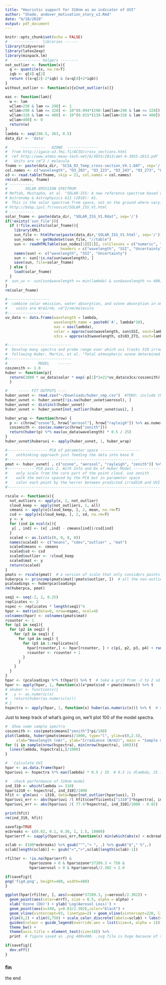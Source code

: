 ```yaml
---
title: "Heuristic support for 310nm as an indicator of UVI"
author: "Shade, andover_motivation_story_v2.Rmd"
date: "9/10/2020"
output: pdf_document
---
```


```r
knitr::opts_chunk$set(echo = FALSE)
#   -----------  libraries ------
library(tidyverse)
library(latex2exp)
library(minpack.lm)
#   ------------ helpers --------
not_outlier <- function(x){
  q <- quantile(x, na.rm=T)
  iqb <- q[4]-q[2]
  return ((x>q[2]-2*iqb) & (x<q[4]+2*iqb))
}
without_outlier <- function(x){x[not_outlier(x)]}

eas <- function(lam){
  w <- lam
  w[lam>250 & lam <= 298] <- 1
  w[lam>298 & lam <= 328] <- 10^(0.094*(298-lam[lam>298 & lam <= 328]))
  w[lam>328 & lam <= 400] <- 10^(0.015*(139-lam[lam>328 & lam <= 400]))
  w[lam>400] <- 0
  return(w)
}
lambda <- seq(286.5, 363, 0.5)
data_dir <- 'data'
```


```r
#      -----------   OZONE  --------------
#  from http://igaco-o3.fmi.fi/ACSO/cross_sections.html
#  ref http://www.atmos-meas-tech.net/6/3055/2013/amt-6-3055-2013.pdf
#   Units are cm^2 / molecule
fname <- paste(data_dir, 'SCIA_O3_Temp_cross-section_V4.1.DAT', sep='/')
col.names <- c("wavelength", "O3_203", "O3_223", "O3_243", "O3_273", "O3_293")
o3 <- read.table(fname, skip = 21, col.names = col.names)
rm(col.names, fname)
# -----------
#        SOLAR EMISSION SPECTRUM
# Meftah, Mustapha, et al. "SOLAR-ISS: A new reference spectrum based on SOLAR/SOLSPEC observations." 
# Astronomy & Astrophysics 611 (2018): A1.
#  This is the solar spectrum from space, not on the ground where varying conditions make for varying spectra
# http://bdap.ipsl.fr/voscat/SOLAR_ISS_V1.html
# -----------
solar_fname <- paste(data_dir, "SOLAR_ISS_V1.Rdat", sep='/')
if(!exists('sun_file')){
  if (!file.exists(solar_fname)){
    library(XML)
    sun_file <- htmlParse(paste(data_dir,'SOLAR_ISS_V1.html', sep='/'))
    sun_nodes <- getNodeSet(sun_file, "//table")
    sun <- readHTMLTable(sun_nodes[1][[1]], colClasses = c("numeric", "numeric", "numeric"),
                         headers = c("wavelength", "SSI", "Uncertainty"), stringsAsFactors = FALSE)
    names(sun) <- c("wavelength", "SSI", "Uncertainty")
    sun <- sun[!is.na(sun$wavelength), ]
    save(sun, file=solar_fname)
  } else {
    load(solar_fname)
  }
#  sun_uv <- sun[sun$wavelength >= min(lambda) & sun$wavelength <= 400, ]
}
rm(solar_fname)
```


```r
#-------------------
#  combine solar emission, water absorption, and ozone absorption in one data file
#    units are W/m2/nm, cm^2/nm/molecule
#-------------------
uv_data <- data.frame(wavelength = lambda,
                      wavelength_name = paste0('A', lambda*10),
                      eas = eas(lambda),
                      solar = approx(sun$wavelength, sun$SSI, xout=lambda)$y,
                      o3cx = approx(o3$wavelength, o3$O3_273, xout=lambda)$y )
```


```r
#-----------------------------
#  Develop many spectra and probe range over which uvi tracks 310 irradiance within the model
#  following Huber, Martin, et al. "Total atmospheric ozone determined from spectral measurements of direct solar UV irradiance." Geophysical research letters 22.1 (1995): 53-56.
#-----------------------------
#              MODEL    ------
coszenith <- 1.0
huber <- function(p){
  return(1000 * uv_data$solar * exp(-p[1]*1e21*uv_data$o3cx/coszenith) * exp(-p[2]) * exp(-p[3]*(uv_data$wavelength-320)*1e-4)/coszenith)
  }
```


```r
#     ----- FIT OUTPUTS ----
huber_uvnet <- read.csv("~/Downloads/huber_cmp.csv")  #TODO: include this calculation (from Fig 2)
huber_uvnet <- huber_uvnet[!is.na(huber_uvnet$aerosol), ]
huber_uvnet <- distinct(huber_uvnet)
huber_uvnet <- huber_uvnet[not_outlier(huber_uvnet$uvi), ]

huber_wrap <- function(hrow) {
  p <- c(hrow["ozone"], hrow["aerosol"], hrow["rayleigh"]) %>% as.numeric
  coszenith <- cos(as.numeric(hrow["zenith"]))
  return(huber(p) %*% eas(uv_data$wavelength) * 0.5 / 25)
}
huber_uvnet$huberuvi <- apply(huber_uvnet, 1, huber_wrap)
```


```r
#------------------ PCA of parameter space ------------------
#    unthinking approach just feeding the data into base R
#------------------------------------------------------------
pmat <- huber_uvnet[ , c("ozone", "aerosol", "rayleigh", "zenith")] %>% as.matrix
#------------ PCA pass 2. With Info and Dx of Huber Model ------------
#    only scale from the core part of the point cloud. use zenith
#    walk the matrix spaced by the PCA but in parameter space
#    color each point by the %error between predicted irrad310 and UVI
#---------------------------------------------------------------------

rscale <- function(x){
  not_outliers <- apply(x, 2, not_outlier)
  cloud_keep <- apply(not_outliers, 1, all)
  cmeans <- apply(x[cloud_keep, ], 2, mean, na.rm=T)
  csd <- apply(x[cloud_keep, ], 2, sd, na.rm=T)
  y <- x
  for (ind in ncol(x)){
   y[ , ind] <- (x[ ,ind] - cmeans[ind])/csd[ind] 
  }
  scaled <- as.list(c(0, 0, 0, 0))
  names(scaled) <- c("means", "sdev","outlier" , "mat")
  scaled$means <- cmeans
  scaled$sd <- csd
  scaled$outlier <- !cloud_keep
  scaled$mat <- y
  return(scaled)
}
pmats <- rscale(pmat)  # a version of scale that only considers points in which all parameters are non-outliers
huberpca <- princomp(pmats$mat[!pmats$outlier, ])  # all the non-outlier points rotated into PCA dimensions
pcaloadings <- huberpca$loadings
rm(huberpca, pmat)
```


```r
seq1 <- seq(-2, 2, 0.25)
replicates <- 2
nspec <- replicates * length(seq1)^4
hpar <- matrix(data=0, nrow=nspec, ncol=4)
colnames(hpar) <- colnames(pmats$mat)
rcounter <- 1
for (p1 in seq1){
  for (p2 in seq1) {
    for (p3 in seq1) {
      for (p4 in seq1) {
        for (p5 in 1:replicates){
          hpar[rcounter,] <- hpar[rcounter, ] + c(p1, p2, p3, p4) + runif(4, min=-0.25, max=0.25)
          rcounter <- rcounter + 1
        }
      }
    }
  }
}
hpar <- (pcaloadings %*% t(hpar)) %>% t  # take a grid from -2 to 2 sd around the mean and rotate them back to be parallel to param space
hpar <- apply(hpar, 1, function(x)(x*pmats$sd + pmats$means)) %>% t    # then rescale back into parameter space
# ahuber <- function(x){
#   y <- as.numeric(x)
#   return(huber(as.numeric(x)))
# }
hspectra <- apply(hpar, 1, function(x) huber(as.numeric(x))) %>% t  # calculate the huber model spectrum for each of these gridded (and fuzzed) points

```


Just to keep track of what's going on, we'll plot 100 of the model spectra.

```r
#  Show some sample spectra
coszenith <- cos(pmats$means["zenith"]*pi/180)
plot(lambda, huber(pmats$means)/1000, type="l", ylim=c(0,2.5),
     xlab="Wavelength (nm)", ylab="Irradiance (W/m2)", main = "Sample model spectra")
for (i in sample(nrow(hspectra), min(nrow(hspectra), 100))){
  lines(lambda, hspectra[i,]/1000)
}
```



```r
#   Calculate UVI
hpar <- as.data.frame(hpar)
hpar$uvi <- hspectra %*% eas(lambda) * 0.5 / 25  # 0.5 is dlambda, 25 is to convert into UVI units

#   check performance of 310nm model
ind_310 <- which(lambda == 310)
hpar$i310 <- hspectra[, ind_310]/1000
hfit <- glm(uvi ~ i310, data=hpar[not_outlier(hpar$uvi), ])
hpar$uvi_err <- abs(hpar$uvi /( hfit$coefficients["i310"]*hspectra[, ind_310]/1000 + hfit$coefficients["(Intercept)"]) - 1)
hpar$uvi_err <- abs(hpar$uvi /( 77.6*hspectra[, ind_310]/1000 - 0.02) - 1)

print(hfit)
rm(ind_310, hfit)
```


```r
savefig=TRUE  
ecbreaks <- c(0.02, 0.1, 0.30, 1, 1.5, 10000)
hpar$errf <- sapply(hpar$uvi_err,function(x) min(which(abs(x) < ecbreaks)) ) %>% as.factor

sclab <- (100*ecbreaks) %>% gsub("^","< ", .) %>% gsub("$"," %",.)
sclab[length(sclab)] <- gsub("<",">",sclab[length(sclab)-1]) 

rfilter <- !is.na(hpar$errf) &
           hpar$ozone > 0 & hpar$ozone*37209.3 < 750 &
           hpar$aerosol > 0 & hpar$aerosol/2.302 < 2.0

if(savefig){
png('fig4.png', height=480, width=480)
}

ggplot(hpar[rfilter, ], aes(x=ozone*37209.3, y=aerosol/2.302)) + 
  geom_point(aes(color=errf), size = 0.5, alpha = alpha) +
  xlab('Ozone (DU)') + ylab('Log(Aerosol Loss)') +
  geom_point(aes(x=340, y=0.83/2.302),color="black") +
  geom_vline(xintercept=93, linetype=2) + geom_vline(xintercept=220, linetype=3) +
  ylim(0,2) + xlim(0,750) + scale_color_discrete(labels=sclab) + labs(color="% error") +
  guides(colour = guide_legend(override.aes = list(size=4, alpha = 1))) +
  theme_bw() +
  theme(axis.title = element_text(size=18)) %>% 
  print  # figure saved as .png 480x480. .svg file is huge because of the 400,000 points.

if(savefig){
  dev.off()
}
```


### fin
the end